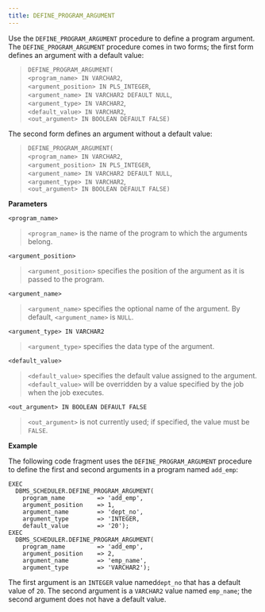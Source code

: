 ```yaml
---
title: DEFINE_PROGRAM_ARGUMENT
---
```


Use the `DEFINE_PROGRAM_ARGUMENT` procedure to define a program argument. The `DEFINE_PROGRAM_ARGUMENT` procedure comes in two forms; the first form defines an argument with a default value:

> `DEFINE_PROGRAM_ARGUMENT(`  
> `<program_name> IN VARCHAR2`,  
> `<argument_position> IN PLS_INTEGER`,  
> `<argument_name> IN VARCHAR2 DEFAULT NULL`,  
> `<argument_type> IN VARCHAR2`,  
> `<default_value> IN VARCHAR2`,  
> `<out_argument> IN BOOLEAN DEFAULT FALSE)`

The second form defines an argument without a default value:

> `DEFINE_PROGRAM_ARGUMENT(`  
> `<program_name> IN VARCHAR2`,  
> `<argument_position> IN PLS_INTEGER`,  
> `<argument_name> IN VARCHAR2 DEFAULT NULL`,  
> `<argument_type> IN VARCHAR2`,  
> `<out_argument> IN BOOLEAN DEFAULT FALSE)`

**Parameters**

`<program_name>`

> `<program_name>` is the name of the program to which the arguments belong.

`<argument_position>`

> `<argument_position>` specifies the position of the argument as it is passed to the program.

`<argument_name>`

> `<argument_name>` specifies the optional name of the argument. By default, `<argument_name>` is `NULL`.

`<argument_type> IN VARCHAR2`

> `<argument_type>` specifies the data type of the argument.

`<default_value>`

> `<default_value>` specifies the default value assigned to the argument. `<default_value>` will be overridden by a value specified by the job when the job executes.

`<out_argument> IN BOOLEAN DEFAULT FALSE`

> `<out_argument>` is not currently used; if specified, the value must be `FALSE`.

**Example**

The following code fragment uses the `DEFINE_PROGRAM_ARGUMENT` procedure to define the first and second arguments in a program named `add_emp`:

``` text
EXEC
  DBMS_SCHEDULER.DEFINE_PROGRAM_ARGUMENT(
    program_name         => 'add_emp',
    argument_position    => 1,
    argument_name        => 'dept_no',
    argument_type        => 'INTEGER,
    default_value        => '20');
EXEC
  DBMS_SCHEDULER.DEFINE_PROGRAM_ARGUMENT(
    program_name         => 'add_emp',
    argument_position    => 2,
    argument_name        => 'emp_name',
    argument_type        => 'VARCHAR2');
```

The first argument is an `INTEGER` value named`dept_no` that has a default value of `20`. The second argument is a `VARCHAR2` value named `emp_name`; the second argument does not have a default value.
